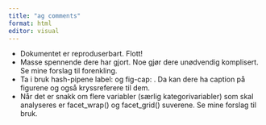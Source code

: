 ```yaml
---
title: "ag comments"
format: html
editor: visual
---
```


-   Dokumentet er reproduserbart. Flott!
-   Masse spennende dere har gjort. Noe gjør dere unødvendig komplisert. Se mine forslag til forenkling.
-   Ta i bruk hash-pipene label: og fig-cap: . Da kan dere ha caption på figurene og også kryssreferere til dem.
-   Når det er snakk om flere variabler (særlig kategorivariabler) som skal analyseres er facet_wrap() og facet_grid() suverene. Se mine forslag til bruk.
